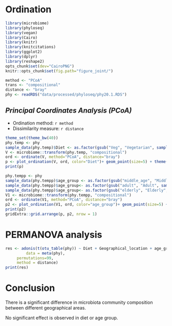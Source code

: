 
# Ordination

```r
library(microbiome)
library(phyloseq)
library(vegan)
library(Cairo)
library(knitr)
library(knitcitations)
library(ggplot2)
library(dplyr)
library(reshape2)
opts_chunk$set(dev="CairoPNG")
knitr::opts_chunk$set(fig.path="figure_joint/")

method <- "PCoA"
trans <- "compositional"
distance <- "bray"
phy <- readRDS("data/processed/phyloseq/phy20.1.RDS")
```

## *Principal Coordinates Analysis (PCoA)*

* Ordination method: `r method`
* Dissimilarity measure: `r distance`

```r
theme_set(theme_bw(40))
phy.temp <- phy
sample_data(phy.temp)$Diet <- as.factor(gsub("Veg", "Vegetarian", sample_data(phy.temp)$Diet))
V <- microbiome::transform(phy.temp, "compositional")
ord <- ordinate(V, method="PCoA", distance="bray")
p <- plot_ordination(V, ord, color="Diet")+ geom_point(size=5) + theme(legend.position = 'bottom', legend.text=element_text(size=35)) + theme(legend.title=element_blank()) + theme(axis.text.x = element_text(size=30), axis.text.y = element_text(size = 30)) + theme(axis.title = element_text(size = 35)) + labs(x = "PC1 [28.4%]", y= " PC2 [17.7%]", title = "A. Diet")
print(p)

phy.tempp <- phy
sample_data(phy.tempp)$age_group <- as.factor(gsub("middle_age", "Middle age", sample_data(phy.temp)$age_group))
sample_data(phy.tempp)$age_group<- as.factor(gsub("adult", "Adult", sample_data(phy.tempp)$age_group))
sample_data(phy.tempp)$age_group<- as.factor(gsub("elderly", "Elderly", sample_data(phy.tempp)$age_group))
V1 <- microbiome::transform(phy.tempp, "compositional")
ord <- ordinate(V1, method="PCoA", distance="bray")
p2 <- plot_ordination(V1, ord, color="age_group")+ geom_point(size=5) + theme(legend.position = 'bottom', legend.text=element_text(size=35)) + theme(legend.title=element_blank()) + theme(axis.text.x = element_text(size=33), axis.text.y = element_text(size = 33)) + theme(axis.title = element_text(size = 33)) + labs(x = "PC1 [28.4%]", y= " PC2 [17.7%]", title = "B. Age group")
print(p2)
gridExtra::grid.arrange(p, p2, nrow = 1)
```

# PERMANOVA analysis

```r
res <- adonis(t(otu_table(phy)) ~ Diet + Geographical_location + age_group,
         data = meta(phy),
	 permutations=99,
	 method = distance)
print(res)
```

# Conclusion

There is a significant difference in microbiota community composition between different geographical areas.

No significant effect is observed in diet or age group.

